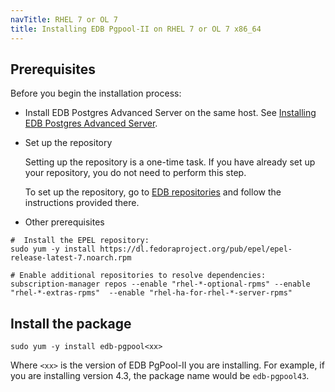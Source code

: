 ```yaml
---
navTitle: RHEL 7 or OL 7
title: Installing EDB Pgpool-II on RHEL 7 or OL 7 x86_64
---
```


## Prerequisites

Before you begin the installation process:

- Install EDB Postgres Advanced Server on the same host. See [Installing EDB Postgres Advanced Server](/epas/latest/epas_inst_linux).

- Set up the repository

  Setting up the repository is a one-time task. If you have already set up your repository, you do not need to perform this step.

  To set up the repository, go to [EDB repositories](https://www.enterprisedb.com/repos-downloads) and follow the instructions provided there.

- Other prerequisites

```shell
#  Install the EPEL repository:
sudo yum -y install https://dl.fedoraproject.org/pub/epel/epel-release-latest-7.noarch.rpm

# Enable additional repositories to resolve dependencies:
subscription-manager repos --enable "rhel-*-optional-rpms" --enable "rhel-*-extras-rpms"  --enable "rhel-ha-for-rhel-*-server-rpms"
```

## Install the package

```shell
sudo yum -y install edb-pgpool<xx>
```

Where `<xx>` is the version of EDB PgPool-II you are installing. For example, if you are installing version 4.3, the package name would be `edb-pgpool43`.
